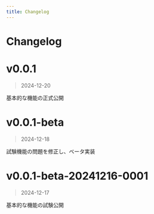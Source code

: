 ```yaml
---
title: Changelog
---
```



# <Translate>Changelog</Translate>

<Tabs groupId="version-type">
<TabItem value="release" label="Release">

# v0.0.1

> 2024-12-20

基本的な機能の正式公開

</TabItem>
<TabItem value="other" label="Other">

# v0.0.1-beta

> 2024-12-18

試験機能の問題を修正し、ベータ実装

# v0.0.1-beta-20241216-0001

> 2024-12-17

基本的な機能の試験公開

</TabItem>
</Tabs>
